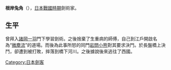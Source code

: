 '''根岸兔角'''（{{lang-ja|根岸兎角}}），[[战国时代_(日本)|日本戰國時期]]劍術家。

==生平==
曾拜入[[諸岡一羽|諸岡一羽]]門下學習劍術。之後捨棄了生重病的師傅，自己到江戶開啟名為“[[微塵流|微塵流]]”的道場。而後為此事所怒的同門[[岩問小熊|岩問小熊]]對其要求決鬥。於長盤橋上決鬥，卻遭到被打敗，摔落到橋下河川。之後據說後來逃往了西國。
{{日本人小作品}}
[[Category:日本劍客|Category:日本劍客]]